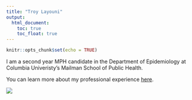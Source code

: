 ```yaml
---
title: "Troy Layouni"
output: 
  html_document:
    toc: true
    toc_float: true
---
```


```r
knitr::opts_chunk$set(echo = TRUE)
```

I am a second year MPH candidate in the Department of Epidemiology at Columbia Univeristy's Mailman School of Public Health.

You can learn more about my professional experience [here](about.html).

![](images/me.jpg)